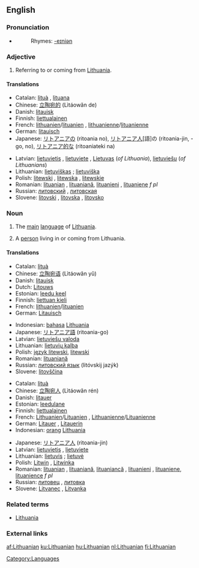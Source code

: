 {{interwiktionary|code=lt}}
==English==
{{wikipedia}}

===Pronunciation===
*{{IPA|/ˌlɪθuˈeɪniən/}}
*:Rhymes: [[Rhymes:English:-eɪniən|-eɪniən]]

===Adjective===
{{en-adj}}

# Referring to or coming from [[Lithuania]].

====Translations====
{{top|referring to Lithuania}}
*Catalan: [[lituà]] {{m}}, [[lituana]] {{f}}
*Chinese: [[立陶宛的]] (Lìtáowǎn de)
*Danish: [[litauisk]]
*Finnish: [[liettualainen]]
*French: [[lithuanien]]/[[lituanien]] {{m}}, [[lithuanienne]]/[[lituanienne]] {{f}}
*German: [[litauisch]]
*Japanese: [[リトアニア]]の (ritoania no), [[リトアニア人]][語]の (ritoania-jin, -go, no), [[リトアニア]][[的]]な (ritoaniateki na)
{{mid}}
*Latvian: [[lietuvietis]] {{m}}, [[lietuviete]] {{f}}, [[Lietuvas]] (''of Lithuania''), [[lietuviešu]] (''of Lithuanians'')
*Lithuanian: [[lietuviškas]] {{m}}; [[lietuviška]] {{f}}
*Polish: [[litewski]] {{m}}, [[litewska]] {{f}}, [[litewskie]] {{n}}
*Romanian: [[lituanian]] {{m}}, [[lituaniană]]{{f}}, [[lituanieni]] {{p}}, [[lituaniene]] ''f pl''
*Russian: [[литовский]] {{m}}, [[литовская]] {{f}}
*Slovene: [[litovski]] {{m}}, [[litovska]] {{f}}, [[litovsko]] {{n}}
{{bottom}}

===Noun===
{{en-noun|s|-}}

# {{uncountable}} The [[main]] [[language]] of [[Lithuania]].
# {{countable}} A [[person]] living in or coming from Lithuania.

====Translations====
{{top|language}}
*Catalan: [[lituà]]
*Chinese: [[立陶宛语]] (Lìtáowǎn yǔ)
*Danish: [[litauisk]]
*Dutch: [[Litouws]]
*Estonian: [[leedu keel]]
*Finnish: [[liettuan kieli]]
*French: [[lithuanien]]/[[lituanien]] {{m}}
*German: [[Litauisch]] {{n}}
{{mid}}
*Indonesian: [[bahasa]] [[Lithuania]]
*Japanese: [[リトアニア語]] (ritoania-go)
*Latvian: [[lietuviešu valoda]]
*Lithuanian: [[lietuvių kalba]] {{f}}
*Polish: [[język litewski]], [[litewski]]
*Romanian: [[lituaniană]] {{f}}
*Russian: [[литовский язык]] (litóvskij jazýk) {{f}}
*Slovene: [[litovščina]] {{f}}
{{bottom}}

{{top|person from Lithuania}}
*Catalan: [[lituà]] {{m}}
*Chinese: [[立陶宛人]] (Lìtáowǎn rén) 
*Danish: [[litauer]]
*Estonian: [[leedulane]]
*Finnish: [[liettualainen]]
*French: [[Lithuanien]]/[[Lituanien]] {{m}}, [[Lithuanienne]]/[[Lituanienne]] {{f}}
*German: [[Litauer]] {{m}}, [[Litauerin]] {{f}}
*Indonesian: [[orang]] [[Lithuania]]
{{mid}}
*Japanese: [[リトアニア人]] (ritoania-jin)
*Latvian: [[lietuvietis]] {{m}}, [[lietuviete]] {{f}}
*Lithuanian: [[lietuvis]] {{m}}; [[lietuvė]] {{f}}
*Polish: [[Litwin]] {{m}}, [[Litwinka]] {{f}}
*Romanian: [[lituanian]] {{m}}, [[lituaniană]], [[lituaniancă]] {{f}}, [[lituanieni]] {{p}}, [[lituaniene]], [[lituanience]] ''f pl''
*Russian: [[литовец]] {{m}}, [[литовка]] {{f}}
*Slovene: [[Litvanec]] {{m}}, [[Litvanka]] {{f}}
{{bottom}}

===Related terms===
*[[Lithuania]]

===External links===
{{ethnologue|code=lit}}

[[Category:Languages]]

[[af:Lithuanian]]
[[ku:Lithuanian]]
[[hu:Lithuanian]]
[[nl:Lithuanian]]
[[fi:Lithuanian]]